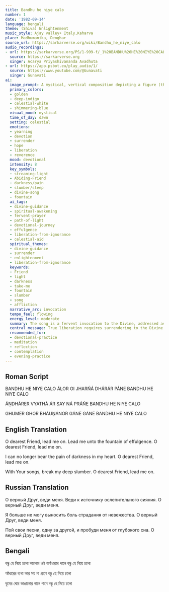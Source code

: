 ```yaml
---
title: Bandhu he niye calo
number: 1
date: '1982-09-14'
language: bengali
theme: (Shiva) Enlightenment
music_style: Ajay valley+ Italy,Kaharva
place: Madhumanika, Deoghar
source_url: https://sarkarverse.org/wiki/Bandhu_he_niye_calo
audio_recordings:
- url: https://sarkarverse.org/PS/1-999-f/_1%20BANDHU%20HE%20NIYE%20CALO.mp3
  source: https://sarkarverse.org
  singer: Acarya Priyashivananda Avadhuta
- url: https://app.psbot.eu/play_audio/1/
  source: https://www.youtube.com/@Gunavati
  singer: Gunavati
ai:
  image_prompt: A mystical, vertical composition depicting a figure (the seeker) being gently led by a luminous, ethereal entity (the Abiding Friend) toward a cascading waterfall or fountain of pure golden and celestial white light. The composition transitions sharply from a lower region of deep indigo and velvet shadows, symbolizing ignorance and suffering, to the radiant, dynamic source of effulgence above, emphasizing surrender and the urgent journey toward spiritual awakening.
  primary_colors:
  - golden
  - deep-indigo
  - celestial-white
  - shimmering-blue
  visual_mood: mystical
  time_of_day: dawn
  setting: celestial
  emotions:
  - yearning
  - devotion
  - surrender
  - hope
  - liberation
  - reverence
  mood: devotional
  intensity: 8
  key_symbols:
  - streaming-light
  - Abiding-Friend
  - darkness/pain
  - slumber/sleep
  - divine-song
  - fountain
  ai_tags:
  - divine-guidance
  - spiritual-awakening
  - fervent-prayer
  - path-of-light
  - devotional-journey
  - effulgence
  - liberation-from-ignorance
  - celestial-aid
  spiritual_themes:
  - divine-guidance
  - surrender
  - enlightenment
  - liberation-from-ignorance
  keywords:
  - Friend
  - light
  - darkness
  - take-me
  - fountain
  - slumber
  - song
  - affliction
  narrative_arc: invocation
  tempo_feel: flowing
  energy_level: moderate
  summary: The song is a fervent invocation to the Divine, addressed as the 'Abiding Friend,' pleading for immediate guidance out of the unbearable pain of spiritual darkness and unenlightenment. The singer desperately asks the Friend to lead them toward the radiant source of divine light and to utilize divine songs to shatter the deep, persistent slumber of spiritual ignorance.
  central_message: True liberation requires surrendering to the Divine Friend's guidance, who leads the seeker out of darkness and toward the luminous reality of enlightenment, awakening them through divine music.
  recommended_for:
  - devotional-practice
  - meditation
  - reflection
  - contemplation
  - evening-practice
---
```


## Roman Script

BANDHU HE NIYE CALO
ÁLOR OI JHARŃÁ DHÁRÁR PÁNE
BANDHU HE NIYE CALO

ÁṊDHÁRER VYATHÁ ÁR SAY NÁ PRÁŃE
BANDHU HE NIYE CALO

GHUMER GHOR BHÁUṊÁNOR GÁNE GÁNE
BANDHU HE NIYE CALO

## English Translation

O dearest Friend, lead me on.
Lead me unto the fountain
of effulgence.
O dearest Friend, lead me on.

I can no longer bear the pain
of darkness in my heart.
O dearest Friend, lead me on.

With Your songs,
break my deep slumber.
O dearest Friend, lead me on.

## Russian Translation

О верный Друг, веди меня.
Веди к источнику
ослепительного сияния.
О верный Друг, веди меня.

Я больше не могу выносить
боль страдания от невежества.
О верный Друг, веди меня.

Пой свои песни, одну за другой,
и пробуди меня от глубокого сна.
О верный Друг, веди меня.

## Bengali

বন্ধু হে নিয়ে চলো
আলোর ওই ঝর্ণাধারার পানে
বন্ধু হে নিয়ে চলো

আঁধারের ব্যথা আর সয় না প্রাণে
বন্ধু হে নিয়ে চলো

ঘুমের ঘোর ভাঙানোর গানে গানে
বন্ধু হে নিয়ে চলো
